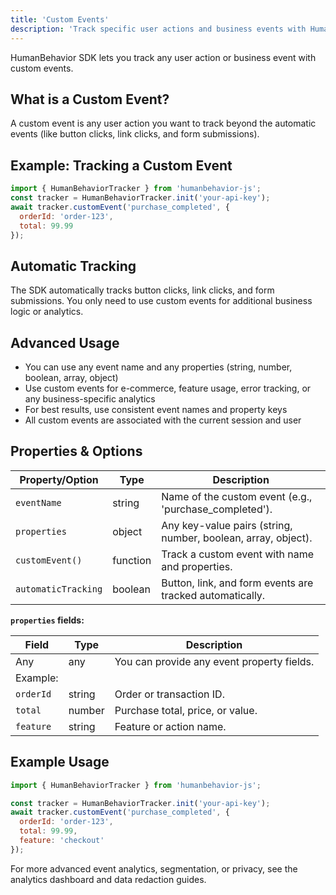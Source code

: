 ```yaml
---
title: 'Custom Events'
description: 'Track specific user actions and business events with HumanBehavior SDK'
---
```


HumanBehavior SDK lets you track any user action or business event with custom events.

## What is a Custom Event?

A custom event is any user action you want to track beyond the automatic events (like button clicks, link clicks, and form submissions).

## Example: Tracking a Custom Event

```javascript
import { HumanBehaviorTracker } from 'humanbehavior-js';
const tracker = HumanBehaviorTracker.init('your-api-key');
await tracker.customEvent('purchase_completed', {
  orderId: 'order-123',
  total: 99.99
});
```

## Automatic Tracking

The SDK automatically tracks button clicks, link clicks, and form submissions. You only need to use custom events for additional business logic or analytics.

## Advanced Usage

- You can use any event name and any properties (string, number, boolean, array, object)
- Use custom events for e-commerce, feature usage, error tracking, or any business-specific analytics
- For best results, use consistent event names and property keys
- All custom events are associated with the current session and user

## Properties & Options

| Property/Option         | Type     | Description                                                        |
|------------------------|----------|--------------------------------------------------------------------|
| `eventName`            | string   | Name of the custom event (e.g., 'purchase_completed').             |
| `properties`           | object   | Any key-value pairs (string, number, boolean, array, object).      |
| `customEvent()`        | function | Track a custom event with name and properties.                     |
| `automaticTracking`    | boolean  | Button, link, and form events are tracked automatically.           |

**`properties` fields:**

| Field         | Type     | Description                                 |
|-------------- |----------|---------------------------------------------|
| Any           | any      | You can provide any event property fields.   |
| Example:      |          |                                             |
| `orderId`     | string   | Order or transaction ID.                    |
| `total`       | number   | Purchase total, price, or value.             |
| `feature`     | string   | Feature or action name.                      |

## Example Usage

```javascript
import { HumanBehaviorTracker } from 'humanbehavior-js';

const tracker = HumanBehaviorTracker.init('your-api-key');
await tracker.customEvent('purchase_completed', {
  orderId: 'order-123',
  total: 99.99,
  feature: 'checkout'
});
```

<Note>
  For more advanced event analytics, segmentation, or privacy, see the analytics dashboard and data redaction guides.
</Note> 